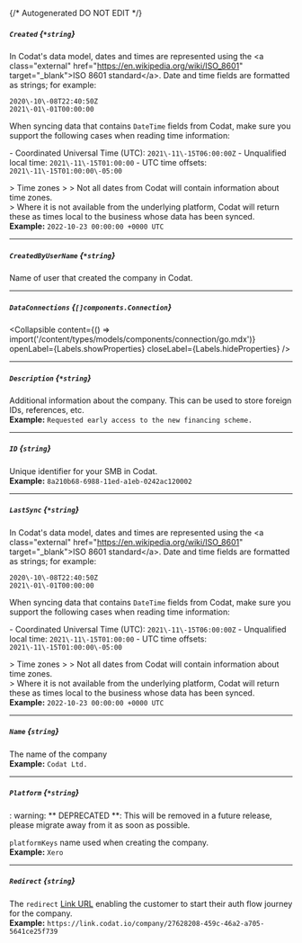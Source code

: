{/* Autogenerated DO NOT EDIT  */}

##### `Created` *{`*string`}*
In Codat's data model, dates and times are represented using the \<a class\="external" href\="https://en.wikipedia.org/wiki/ISO_8601" target\="_blank"\>ISO 8601 standard\</a\>. Date and time fields are formatted as strings; for example:

```
2020\-10\-08T22:40:50Z
2021\-01\-01T00:00:00
```



When syncing data that contains `DateTime` fields from Codat, make sure you support the following cases when reading time information:

\- Coordinated Universal Time (UTC): `2021\-11\-15T06:00:00Z`
\- Unqualified local time: `2021\-11\-15T01:00:00`
\- UTC time offsets: `2021\-11\-15T01:00:00\-05:00`

\> Time zones
\> 
\> Not all dates from Codat will contain information about time zones.  
\> Where it is not available from the underlying platform, Codat will return these as times local to the business whose data has been synced.
<br/>
**Example:** `2022-10-23 00:00:00 +0000 UTC`

---
##### `CreatedByUserName` *{`*string`}*
Name of user that created the company in Codat.

---
##### `DataConnections` *{`[]components.Connection`}*

<Collapsible content={() => import('/content/types/models/components/connection/go.mdx')} openLabel={Labels.showProperties} closeLabel={Labels.hideProperties} />


---
##### `Description` *{`*string`}*
Additional information about the company. This can be used to store foreign IDs, references, etc.
<br/>
**Example:** `Requested early access to the new financing scheme.`

---
##### `ID` *{`string`}*
Unique identifier for your SMB in Codat.
<br/>
**Example:** `8a210b68-6988-11ed-a1eb-0242ac120002`

---
##### `LastSync` *{`*string`}*
In Codat's data model, dates and times are represented using the \<a class\="external" href\="https://en.wikipedia.org/wiki/ISO_8601" target\="_blank"\>ISO 8601 standard\</a\>. Date and time fields are formatted as strings; for example:

```
2020\-10\-08T22:40:50Z
2021\-01\-01T00:00:00
```



When syncing data that contains `DateTime` fields from Codat, make sure you support the following cases when reading time information:

\- Coordinated Universal Time (UTC): `2021\-11\-15T06:00:00Z`
\- Unqualified local time: `2021\-11\-15T01:00:00`
\- UTC time offsets: `2021\-11\-15T01:00:00\-05:00`

\> Time zones
\> 
\> Not all dates from Codat will contain information about time zones.  
\> Where it is not available from the underlying platform, Codat will return these as times local to the business whose data has been synced.
<br/>
**Example:** `2022-10-23 00:00:00 +0000 UTC`

---
##### `Name` *{`string`}*
The name of the company
<br/>
**Example:** `Codat Ltd.`

---
##### `Platform` *{`*string`}*
: warning: \*\* DEPRECATED \*\*: This will be removed in a future release, please migrate away from it as soon as possible.

`platformKeys` name used when creating the company.
<br/>
**Example:** `Xero`

---
##### `Redirect` *{`string`}*
The `redirect` [Link URL](https://docs.codat.io/auth\-flow/authorize\-hosted\-link) enabling the customer to start their auth flow journey for the company.
<br/>
**Example:** `https://link.codat.io/company/27628208-459c-46a2-a705-5641ce25f739`


